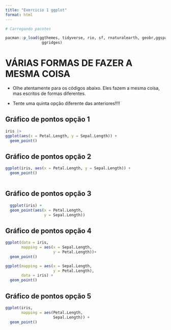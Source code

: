 ```yaml
---
title: "Exercicio 1 ggplot"
format: html
---
```


```r
# Carregando pacotes

pacman::p_load(ggthemes, tidyverse, rio, sf, rnaturalearth, geobr,ggspatial, ggthemes, gsubfn, esquisse,
                ggridges)
```


#  VÁRIAS FORMAS DE FAZER A MESMA COISA

- Olhe atentamente para os códigos abaixo. Eles fazem a mesma coisa, mas escritos de formas diferentes. 

- Tente uma quinta opção diferente das anteriores!!!!

## Gráfico de pontos opção 1

```r
iris |> 
ggplot(aes(x = Petal.Length, y = Sepal.Length)) +
  geom_point()

```

## Gráfico de pontos opção 2

```r
ggplot(iris, aes(x = Petal.Length, y = Sepal.Length)) +
  geom_point()
                          
```

## Gráfico de pontos opção 3

```r
  ggplot(iris) +
  geom_point(aes(x = Petal.Length,
                 y = Sepal.Length))                         

```

## Gráfico de pontos opção 4

```r

ggplot(data = iris, 
       mapping = aes(x = Sepal.Length,
                     y = Petal.Length))+ 
  geom_point()      

ggplot(mapping = aes(x = Sepal.Length,
                     y = Petal.Length), 
       data = iris) +
  geom_point()         
```

## Gráfico de pontos opção 5

```r
ggplot(iris, 
       mapping = aes(Petal.Length,
                     Sepal.Length)) +
  geom_point()                             

```





